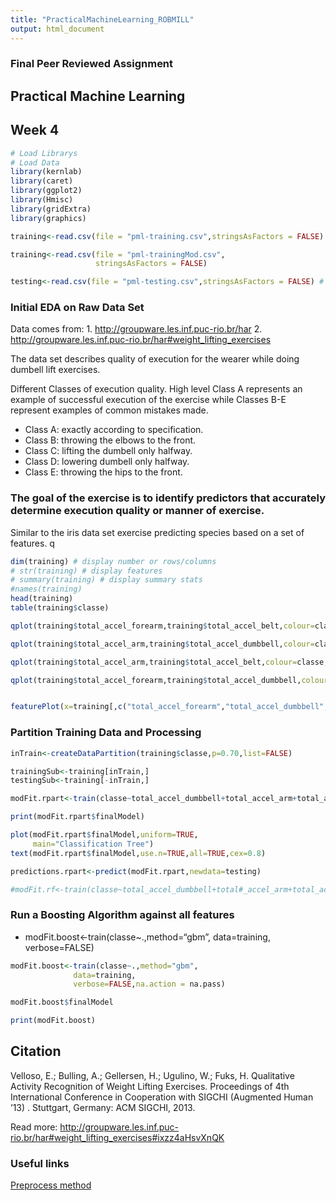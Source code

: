 ```yaml
---
title: "PracticalMachineLearning_ROBMILL"
output: html_document
---
```

### Final Peer Reviewed Assignment
## Practical Machine Learning
## Week 4

```r
# Load Librarys
# Load Data
library(kernlab)
library(caret)
library(ggplot2)
library(Hmisc)
library(gridExtra)
library(graphics)

training<-read.csv(file = "pml-training.csv",stringsAsFactors = FALSE) # Read training data

training<-read.csv(file = "pml-trainingMod.csv",
                   stringsAsFactors = FALSE)

testing<-read.csv(file = "pml-testing.csv",stringsAsFactors = FALSE) # Read testing data
```

### Initial EDA on Raw Data Set
Data comes from: 
1.  <http://groupware.les.inf.puc-rio.br/har>
2.  <http://groupware.les.inf.puc-rio.br/har#weight_lifting_exercises>

The data set describes quality of execution for the wearer while doing dumbell lift exercises.  

Different Classes of execution quality.  High level Class A represents an example of successful execution of the exercise while Classes B-E represent examples of common mistakes made.  

* Class A: exactly according to specification.
* Class B: throwing the elbows to the front.
* Class C: lifting the dumbell only halfway.
* Class D: lowering dumbell only halfway.
* Class E: throwing the hips to the front.

### The goal of the exercise is to identify predictors that accurately determine execution quality or manner of exercise.

Similar to the iris data set exercise predicting species based on a set of features.  q
```r

dim(training) # display number or rows/columns
# str(training) # display features
# summary(training) # display summary stats
#names(training)
head(training)
table(training$classe)

qplot(training$total_accel_forearm,training$total_accel_belt,colour=classe,data=training)

qplot(training$total_accel_arm,training$total_accel_dumbbell,colour=classe,data=training)

qplot(training$total_accel_arm,training$total_accel_belt,colour=classe,data=training)

qplot(training$total_accel_forearm,training$total_accel_dumbbell,colour=classe,data=training)


featurePlot(x=training[,c("total_accel_forearm","total_accel_dumbbell","total_accel_belt","total_accel_arm")], y=training$classe, plot="pairs")
```


### Partition Training Data and Processing
```r

inTrain<-createDataPartition(training$classe,p=0.70,list=FALSE)

trainingSub<-training[inTrain,]
testingSub<-training[-inTrain,]

```

```r
modFit.rpart<-train(classe~total_accel_dumbbell+total_accel_arm+total_accel_belt,method="rpart",data=training)

print(modFit.rpart$finalModel)

plot(modFit.rpart$finalModel,uniform=TRUE,
     main="Classification Tree")
text(modFit.rpart$finalModel,use.n=TRUE,all=TRUE,cex=0.8)

predictions.rpart<-predict(modFit.rpart,newdata=testing)
```

```r

#modFit.rf<-train(classe~total_accel_dumbbell+total#_accel_arm+total_accel_belt,data=training,method="#rf",prox=TRUE)

```

### Run a Boosting Algorithm against all features
* modFit.boost<-train(classe~.,method="gbm",
              data=training,
              verbose=FALSE)
```r
modFit.boost<-train(classe~.,method="gbm",
              data=training,
              verbose=FALSE,na.action = na.pass)

modFit.boost$finalModel

```

```r
print(modFit.boost)
```
## Citation
Velloso, E.; Bulling, A.; Gellersen, H.; Ugulino, W.; Fuks, H. Qualitative Activity Recognition of Weight Lifting Exercises. Proceedings of 4th International Conference in Cooperation with SIGCHI (Augmented Human '13) . Stuttgart, Germany: ACM SIGCHI, 2013.

Read more: <http://groupware.les.inf.puc-rio.br/har#weight_lifting_exercises#ixzz4aHsvXnQK>

### Useful links

[Preprocess method](https://www.rdocumentation.org/packages/caret/versions/6.0-73/topics/preProcess)